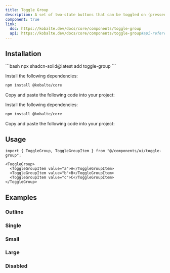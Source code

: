 ```yaml
---
title: Toggle Group
description: A set of two-state buttons that can be toggled on (pressed) or off (not pressed).
component: true
link:
  doc: https://kobalte.dev/docs/core/components/toggle-group
  api: https://kobalte.dev/docs/core/components/toggle-group#api-reference
---
```



<ComponentPreview name="toggle-group-demo" code={DemoCode} client:only="solid" />

## Installation

<ComponentInstallation client:load>

<Fragment slot="cli">
```bash
npx shadcn-solid@latest add toggle-group
```
</Fragment>

<Step slot="tw">

<StepItem>Install the following dependencies:</StepItem>
```bash
npm install @kobalte/core
```

<StepItem>Copy and paste the following code into your project:</StepItem>
<RawCode code={TwRawCode} client:load />

</Step>

<Step slot="uno">

<StepItem>Install the following dependencies:</StepItem>
```bash
npm install @kobalte/core
```

<StepItem>Copy and paste the following code into your project:</StepItem>
<RawCode code={UnoRawCode} client:load />

</Step>

</ComponentInstallation>

## Usage

```tsx
import { ToggleGroup, ToggleGroupItem } from "@/components/ui/toggle-group";
```

```tsx
<ToggleGroup>
  <ToggleGroupItem value="a">A</ToggleGroupItem>
  <ToggleGroupItem value="b">B</ToggleGroupItem>
  <ToggleGroupItem value="c">C</ToggleGroupItem>
</ToggleGroup>
```

## Examples

### Outline

<ComponentPreview name="toggle-group-outline-demo" code={DemoCode2} client:only="solid" />

### Single

<ComponentPreview name="toggle-group-single-demo" code={DemoCode3} client:only="solid" />

### Small

<ComponentPreview name="toggle-group-small-demo" code={DemoCode4} client:only="solid" />

### Large

<ComponentPreview name="toggle-group-large-demo" code={DemoCode5} client:only="solid" />

### Disabled

<ComponentPreview name="toggle-group-disabled-demo" code={DemoCode6} client:only="solid" />